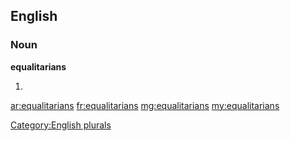 ==English==

===Noun===
'''equalitarians'''

# {{plural of|[[equalitarian]]}}

[[Category:English plurals]]

[[ar:equalitarians]]
[[fr:equalitarians]]
[[mg:equalitarians]]
[[my:equalitarians]]